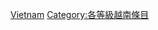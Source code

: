 {{Emptycat}}
{{Articles by Quality|topic=越南|project=越南|format=toc}}

[[Category:非條目级条目|Vietnam]]
[[Category:各等級越南條目‎|Category:各等級越南條目‎]]